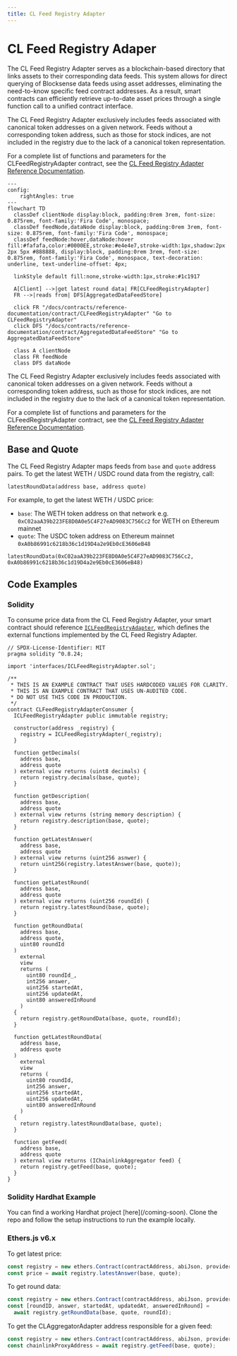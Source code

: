 ```yaml
---
title: CL Feed Registry Adapter
---
```


# CL Feed Registry Adaper

The CL Feed Registry Adapter serves as a blockchain-based directory that links assets to their corresponding data feeds. This system allows for direct querying of Blocksense data feeds using asset addresses, eliminating the need-to-know specific feed contract addresses. As a result, smart contracts can efficiently retrieve up-to-date asset prices through a single function call to a unified contract interface.

<Callout type="info" emoji="💡">
  The CL Feed Registry Adapter exclusively includes feeds associated with canonical token
  addresses on a given network. Feeds without a corresponding token address,
  such as those for stock indices, are not included in the registry due to the
  lack of a canonical token representation.
</Callout>

For a complete list of functions and parameters for the CLFeedRegistryAdapter contract, see the [CL Feed Registry Adapter Reference Documentation](../../reference-documentation/contract/CLFeedRegistryAdapter.mdx).

```mermaid
---
config:
    rightAngles: true
---
flowchart TD
  classDef clientNode display:block, padding:0rem 3rem, font-size: 0.875rem, font-family:'Fira Code', monospace;
  classDef feedNode,dataNode display:block, padding:0rem 3rem, font-size: 0.875rem, font-family:'Fira Code', monospace;
  classDef feedNode:hover,dataNode:hover fill:#fafafa,color:#0000EE,stroke:#e4e4e7,stroke-width:1px,shadow:2px 2px 5px #888888, display:block, padding:0rem 3rem, font-size: 0.875rem, font-family:'Fira Code', monospace, text-decoration: underline, text-underline-offset: 4px;

  linkStyle default fill:none,stroke-width:1px,stroke:#1c1917

  A[Client] -->|get latest round data| FR[CLFeedRegistryAdapter]
  FR -->|reads from| DFS[AggregatedDataFeedStore]

  click FR "/docs/contracts/reference-documentation/contract/CLFeedRegistryAdapter" "Go to CLFeedRegistryAdapter"
  click DFS "/docs/contracts/reference-documentation/contract/AggregatedDataFeedStore" "Go to AggregatedDataFeedStore"

  class A clientNode
  class FR feedNode
  class DFS dataNode
```

<Callout type="info" emoji="💡">
  The CL Feed Registry Adapter exclusively includes feeds associated with canonical token
  addresses on a given network. Feeds without a corresponding token address,
  such as those for stock indices, are not included in the registry due to the
  lack of a canonical token representation.
</Callout>

For a complete list of functions and parameters for the CLFeedRegistryAdapter contract, see the [CL Feed Registry Adapter Reference Documentation](../../reference-documentation/CLFeedRegistryAdapter.mdx).

## Base and Quote

The CL Feed Registry Adapter maps feeds from `base` and `quote` address pairs. To get the latest WETH / USDC round data from the registry, call:

```solidity copy filename="solidity"
latestRoundData(address base, address quote)
```

For example, to get the latest WETH / USDC price:

- `base`: The WETH token address on that network e.g. `0xC02aaA39b223FE8D0A0e5C4F27eAD9083C756Cc2` for WETH on Ethereum mainnet
- `quote`: The USDC token address on Ethereum mainnet `0xA0b86991c6218b36c1d19D4a2e9Eb0cE3606eB48`

```solidity copy filename="solidity"
latestRoundData(0xC02aaA39b223FE8D0A0e5C4F27eAD9083C756Cc2, 0xA0b86991c6218b36c1d19D4a2e9Eb0cE3606eB48)
```

## Code Examples

### Solidity

To consume price data from the CL Feed Registry Adapter, your smart contract should reference [`ICLFeedRegistryAdapter`](/coming-soon), which defines the external functions implemented by the CL Feed Registry Adapter.

```solidity showLineNumbers copy filename="CLFeedRegistryAdapterConsumer.sol"
// SPDX-License-Identifier: MIT
pragma solidity ^0.8.24;

import 'interfaces/ICLFeedRegistryAdapter.sol';

/**
 * THIS IS AN EXAMPLE CONTRACT THAT USES HARDCODED VALUES FOR CLARITY.
 * THIS IS AN EXAMPLE CONTRACT THAT USES UN-AUDITED CODE.
 * DO NOT USE THIS CODE IN PRODUCTION.
 */
contract CLFeedRegistryAdapterConsumer {
  ICLFeedRegistryAdapter public immutable registry;

  constructor(address _registry) {
    registry = ICLFeedRegistryAdapter(_registry);
  }

  function getDecimals(
    address base,
    address quote
  ) external view returns (uint8 decimals) {
    return registry.decimals(base, quote);
  }

  function getDescription(
    address base,
    address quote
  ) external view returns (string memory description) {
    return registry.description(base, quote);
  }

  function getLatestAnswer(
    address base,
    address quote
  ) external view returns (uint256 asnwer) {
    return uint256(registry.latestAnswer(base, quote));
  }

  function getLatestRound(
    address base,
    address quote
  ) external view returns (uint256 roundId) {
    return registry.latestRound(base, quote);
  }

  function getRoundData(
    address base,
    address quote,
    uint80 roundId
  )
    external
    view
    returns (
      uint80 roundId_,
      int256 answer,
      uint256 startedAt,
      uint256 updatedAt,
      uint80 answeredInRound
    )
  {
    return registry.getRoundData(base, quote, roundId);
  }

  function getLatestRoundData(
    address base,
    address quote
  )
    external
    view
    returns (
      uint80 roundId,
      int256 answer,
      uint256 startedAt,
      uint256 updatedAt,
      uint80 answeredInRound
    )
  {
    return registry.latestRoundData(base, quote);
  }

  function getFeed(
    address base,
    address quote
  ) external view returns (IChainlinkAggregator feed) {
    return registry.getFeed(base, quote);
  }
}
```

### Solidity Hardhat Example

<Callout type="info" emoji="💡">
  You can find a working Hardhat project [here](/coming-soon). Clone the repo
  and follow the setup instructions to run the example locally.
</Callout>

### Ethers.js v6.x

To get latest price:

```js copy filename="javascript"
const registry = new ethers.Contract(contractAddress, abiJson, provider);
const price = await registry.latestAnswer(base, quote);
```

To get round data:

```js copy filename="javascript"
const registry = new ethers.Contract(contractAddress, abiJson, provider);
const [roundID, answer, startedAt, updatedAt, answeredInRound] =
  await registry.getRoundData(base, quote, roundId);
```

To get the CLAggregatorAdapter address responsible for a given feed:

```js copy filename="javascript"
const registry = new ethers.Contract(contractAddress, abiJson, provider);
const chainlinkProxyAddress = await registry.getFeed(base, quote);
```
